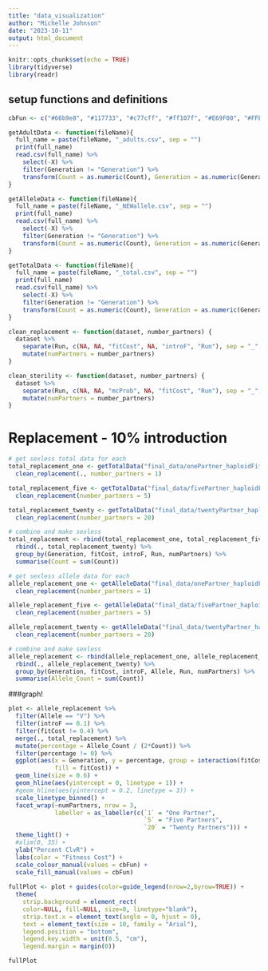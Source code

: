 ```yaml
---
title: "data_visualization"
author: "Michelle Johnson"
date: "2023-10-11"
output: html_document
---
```


```r
knitr::opts_chunk$set(echo = TRUE)
library(tidyverse)
library(readr)
```

## setup functions and definitions
```r
cbFun <- c("#66b9e8", "#117733", "#c77cff", "#ff107f", "#E69F00", "#FFEA7C")

getAdultData <- function(fileName){
  full_name = paste(fileName, "_adults.csv", sep = "")
  print(full_name)
  read.csv(full_name) %>%
    select(-X) %>%
    filter(Generation != "Generation") %>%
    transform(Count = as.numeric(Count), Generation = as.numeric(Generation))
}

getAlleleData <- function(fileName){
  full_name = paste(fileName, "_NEWallele.csv", sep = "")
  print(full_name)
  read.csv(full_name) %>%
    select(-X) %>%
    filter(Generation != "Generation") %>%
    transform(Count = as.numeric(Count), Generation = as.numeric(Generation))
}

getTotalData <- function(fileName){
  full_name = paste(fileName, "_total.csv", sep = "")
  print(full_name)
  read.csv(full_name) %>%
    select(-X) %>%
    filter(Generation != "Generation") %>%
    transform(Count = as.numeric(Count), Generation = as.numeric(Generation))
}

clean_replacement <- function(dataset, number_partners) {
  dataset %>%
    separate(Run, c(NA, NA, "fitCost", NA, "introF", "Run"), sep = "_", remove = T) %>%
    mutate(numPartners = number_partners)
} 

clean_sterility <- function(dataset, number_partners) {
  dataset %>%
    separate(Run, c(NA, NA, "mcProb", NA, "fitCost", "Run"), sep = "_", remove = T) %>%
    mutate(numPartners = number_partners)
} 
```

# Replacement - 10% introduction

```r
# get sexless total data for each 
total_replacement_one <- getTotalData("final_data/onePartner_haploidFitCosts_noSterile") %>%
  clean_replacement(., number_partners = 1)

total_replacement_five <- getTotalData("final_data/fivePartner_haploidFitCosts_noSterile") %>%
  clean_replacement(number_partners = 5)

total_replacement_twenty <- getTotalData("final_data/twentyPartner_haploidFitCosts_noSterile") %>%
  clean_replacement(number_partners = 20)

# combine and make sexless
total_replacement <- rbind(total_replacement_one, total_replacement_five) %>% 
  rbind(., total_replacement_twenty) %>%
  group_by(Generation, fitCost, introF, Run, numPartners) %>%
  summarise(Count = sum(Count))

# get sexless allele data for each
allele_replacement_one <- getAlleleData("final_data/onePartner_haploidFitCosts_noSterile") %>%
  clean_replacement(number_partners = 1)

allele_replacement_five <- getAlleleData("final_data/fivePartner_haploidFitCosts_noSterile") %>%
  clean_replacement(number_partners = 5)

allele_replacement_twenty <- getAlleleData("final_data/twentyPartner_haploidFitCosts_noSterile") %>%
  clean_replacement(number_partners = 20)

# combine and make sexless
allele_replacement <- rbind(allele_replacement_one, allele_replacement_five) %>% 
  rbind(., allele_replacement_twenty) %>% 
  group_by(Generation, fitCost, introF, Allele, Run, numPartners) %>%
  summarise(Allele_Count = sum(Count))

```

###graph!
```r
plot <- allele_replacement %>%
  filter(Allele == "V") %>%
  filter(introF == 0.1) %>%
  filter(fitCost != 0.4) %>%
  merge(., total_replacement) %>%
  mutate(percentage = Allele_Count / (2*Count)) %>%
  filter(percentage != 0) %>%
  ggplot(aes(x = Generation, y = percentage, group = interaction(fitCost, Run), color = fitCost,
             fill = fitCost)) +
  geom_line(size = 0.6) +
  geom_hline(aes(yintercept = 0, linetype = 1)) +
  #geom_hline(aes(yintercept = 0.2, linetype = 3)) +
  scale_linetype_binned() +
  facet_wrap(~numPartners, nrow = 3, 
             labeller = as_labeller(c(`1` = "One Partner",
                                      `5` = "Five Partners",
                                      `20` = "Twenty Partners"))) +
  theme_light() +
  #xlim(0, 35) +
  ylab("Percent ClvR") +
  labs(color = "Fitness Cost") +
  scale_colour_manual(values = cbFun) +
  scale_fill_manual(values = cbFun)
  
fullPlot <- plot + guides(color=guide_legend(nrow=2,byrow=TRUE)) +
  theme(
    strip.background = element_rect(
    color=NULL, fill=NULL, size=0, linetype="blank"),
    strip.text.x = element_text(angle = 0, hjust = 0),
    text = element_text(size = 10, family = "Arial"),
    legend.position = "bottom",
    legend.key.width = unit(0.5, "cm"),
    legend.margin = margin(0))

fullPlot
```
